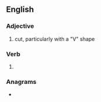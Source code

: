 ==English==

===Adjective===
{{en-adj}}

# cut, particularly with a "V" shape

===Verb===
{{head|en|verb form}}

# {{en-past of|incise}}

===Anagrams===
* {{anagrams|en|a=cdeiins|Desinić|ceinids|indices}}